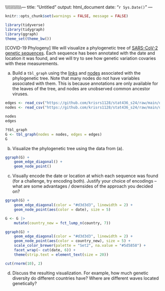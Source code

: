 \\\\\\\\\\\\\\\\\\\\\\\\---
title: "Untitled"
output: html_document
date: "`r Sys.Date()`"
---

```r
knitr::opts_chunk$set(warnings = FALSE, message = FALSE)
```

```r
library(tidyverse)
library(tidygraph)
library(ggraph)
theme_set(theme_bw())
```

[COVID-19 Phylogeny] We will visualize a phylogenetic tree of [SARS-CoV-2
genetic sequences](https://observablehq.com/@mbostock/sars-cov-2-phylogenetic-tree).
Each sequence has been annotated with the date and location it was found, and we
will try to see how genetic variation covaries with these measurements.

a. Build a `tbl_graph` using the
[links](https://github.com/krisrs1128/stat436_s24/raw/main/data/covid-edges.csv)
and
[nodes](https://github.com/krisrs1128/stat436_s24/raw/main/data/covid-nodes.csv)
associated with the phylogenetic tree. Note that many nodes do not have
variables associated with them. This is because annotations are only
available for the leaves of the
tree, and nodes are unobserved common ancestor viruses.

```r
edges <- read_csv("https://github.com/krisrs1128/stat436_s24/raw/main/data/covid-edges.csv")
nodes <- read_csv("https://github.com/krisrs1128/stat436_s24/raw/main/data/covid-nodes.csv")

nodes
edges

?tbl_graph
G <- tbl_graph(nodes = nodes, edges = edges)
G
```

b. Visualize the phylogenetic tree using the data from (a).

```r
ggraph(G) +
    geom_edge_diagonal() +
    geom_node_point()
```

c. Visually encode the date or location at which each sequence was found (for
a challenge, try encoding both). Justify your choice of encodings -- what are
some advantages / downsides of the approach you decided on?

```r
ggraph(G) +
    geom_edge_diagonal(color = "#d3d3d3", linewidth = 2) +
    geom_node_point(aes(color = date), size = 5)
```

```r
G <- G |>
    mutate(country_new = fct_lump_n(country, 7))

ggraph(G) +
    geom_edge_diagonal(color = "#d3d3d3", linewidth = 2) +
    geom_node_point(aes(color = country_new), size = 5) +
    scale_color_brewer(palette = "Set2", na.value = "#5d5858") +
    facet_wrap(~ cut(date, 6)) +
    theme(strip.text = element_text(size = 20))

cut(rnorm(10), 2)


```

d. Discuss the resulting visualization. For example, how much genetic
diversity do different countries have? Where are different waves located
genetically?